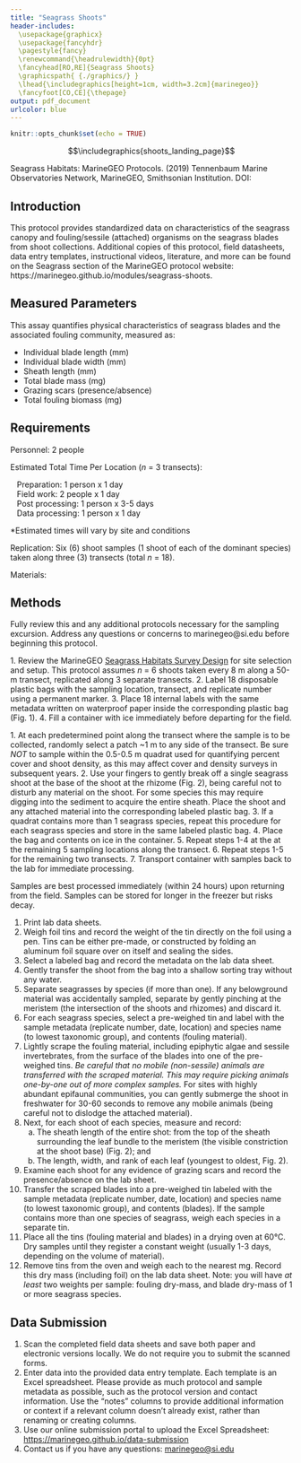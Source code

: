 ```yaml
---
title: "Seagrass Shoots"
header-includes:
  \usepackage{graphicx}
  \usepackage{fancyhdr}
  \pagestyle{fancy}
  \renewcommand{\headrulewidth}{0pt}
  \fancyhead[RO,RE]{Seagrass Shoots}
  \graphicspath{ {./graphics/} }
  \lhead{\includegraphics[height=1cm, width=3.2cm]{marinegeo}}
  \fancyfoot[CO,CE]{\thepage}
output: pdf_document
urlcolor: blue
---
```


```r
knitr::opts_chunk$set(echo = TRUE)
```

\noindent\rule{\textwidth}{0.4pt}

$$\includegraphics{shoots_landing_page}$$


\underline{How to cite this work:} Seagrass Habitats: MarineGEO Protocols. (2019) Tennenbaum Marine Observatories Network, MarineGEO, Smithsonian Institution. DOI:

\vspace*{\fill}
\begin{center}
\includegraphics[height=1.5cm, width=4.8cm]{smithsonian}\\
marinegeo@si.edu
\end{center}

\thispagestyle{empty}
\clearpage
\pagenumbering{arabic}

\noindent\rule{\textwidth}{0.4pt}

## Introduction

This protocol provides standardized data on characteristics of the seagrass canopy and fouling/sessile (attached) organisms on the seagrass blades from shoot collections. Additional copies of this protocol, field datasheets, data entry templates, instructional videos, literature, and more can be found on the Seagrass section of the MarineGEO protocol website: https://marinegeo.github.io/modules/seagrass-shoots.

\noindent\rule{\textwidth}{0.4pt}

## Measured Parameters

This assay quantifies physical characteristics of seagrass blades and the associated fouling community, measured as:

*	Individual blade length (mm)
*	Individual blade width (mm)
*	Sheath length (mm)
*	Total blade mass (mg)
*	Grazing scars (presence/absence)
*	Total fouling biomass (mg)

\noindent\rule{\textwidth}{0.4pt}

## Requirements

Personnel: 2 people

Estimated Total Time Per Location (*n* = 3 transects):

|    Preparation: 1 person x 1 day
|    Field work: 2 people x 1 day
|    Post processing: 1 person x 3-5 days
|    Data processing: 1 person x 1 day

*Estimated times will vary by site and conditions

Replication: Six (6) shoot samples (1 shoot of each of the dominant species) taken along three (3) transects (total *n* = 18).

Materials:

\underline{Survey Design:}

\renewcommand{\labelitemi}{$\square$}
\setlength{\parskip}{0.1em}
\begin{itemize}
  \item 1 50-m metric transect tape
  \item Hand-held GPS unit
  \item 2 PVC marker poles (diameter and length as needed)
\end{itemize}
\vspace{\baselineskip}

\underline{Fieldwork:}

\renewcommand{\labelitemi}{$\square$}
\setlength{\parskip}{0.1em}
\begin{itemize}
  \item 18 plastic bags with external and internal labels \href{https://ziploc.com/en/Products/Bags/Sandwich-and-Snack/Sandwich-Bags}{(example)}
  \item 1 cooler with ice (optional)
\end{itemize}
\vspace{\baselineskip}

\underline{Post-Processing:}

\renewcommand{\labelitemi}{$\square$}
\setlength{\parskip}{0.1em}
\begin{itemize}
  \item 72+ pre-weighed foil tins \href{https://www.thomassci.com/Laboratory-Supplies/Weighing-Dishes/_/Aluminum-Weighing-Boats?=&q=Weigh+Boat}{(example)}
  \item Sorting tray
  \item Pencil/pen
  \item Permanent marker
  \item Microscope slide or other scraping instrument
  \item Ruler (mm)
  \item Drying oven
\end{itemize}
\vspace{\baselineskip}

\noindent\rule{\textwidth}{0.4pt}

## Methods

Fully review this and any additional protocols necessary for the sampling excursion. Address any questions or concerns to marinegeo@si.edu before beginning this protocol.
\vspace{\baselineskip}

\underline{Preparation:}
1.	Review the MarineGEO [Seagrass Habitats Survey Design](https://marinegeo.github.io/seagrass) for site selection and setup. This protocol assumes *n* = 6 shoots taken every 8 m along a 50-m transect, replicated along 3 separate transects.
2.	Label 18 disposable plastic bags with the sampling location, transect, and replicate number using a permanent marker.
3.	Place 18 internal labels with the same metadata written on waterproof paper inside the corresponding plastic bag (Fig. 1).
4.	Fill a container with ice immediately before departing for the field.
\vspace{\baselineskip}

\underline{Fieldwork:}
1.	At each predetermined point along the transect where the sample is to be collected, randomly select a patch ~1 m to any side of the transect. Be sure *NOT* to sample within the 0.5-0.5 m quadrat used for quantifying percent cover and shoot density, as this may affect cover and density surveys in subsequent years.
2.	Use your fingers to gently break off a single seagrass shoot at the base of the shoot at the rhizome (Fig. 2), being careful not to disturb any material on the shoot. For some species this may require digging into the sediment to acquire the entire sheath. Place the shoot and any attached material into the corresponding labeled plastic bag.
3.	If a quadrat contains more than 1 seagrass species, repeat this procedure for each seagrass species and store in the same labeled plastic bag.
4.	Place the bag and contents on ice in the container.
5.	Repeat steps 1-4 at the at the remaining 5 sampling locations along the transect.
6.	Repeat steps 1-5 for the remaining two transects.
7.	Transport container with samples back to the lab for immediate processing.
\vspace{\baselineskip}

\underline{Post-Processing:}
Samples are best processed immediately (within 24 hours) upon returning from the field. Samples can be stored for longer in the freezer but risks decay.

1.	Print lab data sheets.
2.	Weigh foil tins and record the weight of the tin directly on the foil using a pen. Tins can be either pre-made, or constructed by folding an aluminum foil square over on itself and sealing the sides.
3.	Select a labeled bag and record the metadata on the lab data sheet.
4.	Gently transfer the shoot from the bag into a shallow sorting tray without any water.
5.	Separate seagrasses by species (if more than one). If any belowground material was accidentally sampled, separate by gently pinching at the meristem (the intersection of the shoots and rhizomes) and discard it.
6.	For each seagrass species, select a pre-weighed tin and label with the sample metadata (replicate number, date, location) and species name (to lowest taxonomic group), and contents (fouling material).
7.	Lightly scrape the fouling material, including epiphytic algae and sessile invertebrates, from the surface of the blades into one of the pre-weighed tins. *Be careful that no mobile (non-sessile) animals are transferred with the scraped material. This may require picking animals one-by-one out of more complex samples.* For sites with highly abundant epifaunal communities, you can gently submerge the shoot in freshwater for 30-60 seconds to remove any mobile animals (being careful not to dislodge the attached material).
8.	Next, for each shoot of each species, measure and record:
      a. The sheath length of the entire shot: from the top of the sheath surrounding the leaf bundle to the meristem (the visible constriction at the shoot base) (Fig. 2); and
      b. The length, width, and rank of each leaf (youngest to oldest, Fig. 2).
9.	Examine each shoot for any evidence of grazing scars and record the presence/absence on the lab sheet.
10.	Transfer the scraped blades into a pre-weighed tin labeled with the sample metadata (replicate number, date, location) and species name (to lowest taxonomic group), and contents (blades). If the sample contains more than one species of seagrass, weigh each species in a separate tin.
11.	Place all the tins (fouling material and blades) in a drying oven at 60°C. Dry samples until they register a constant weight (usually 1-3 days, depending on the volume of material).
12.	Remove tins from the oven and weigh each to the nearest mg. Record this dry mass (including foil) on the lab data sheet. Note: you will have *at least* two weights per sample: fouling dry-mass, and blade dry-mass of 1 or more seagrass species.

\noindent\rule{\textwidth}{0.4pt}

## Data Submission

1. Scan the completed field data sheets and save both paper and electronic versions locally. We do not require you to submit the scanned forms.
2. Enter data into the provided data entry template. Each template is an Excel spreadsheet. Please provide as much protocol and sample metadata as possible, such as the protocol version and contact information. Use the “notes” columns to provide additional information or context if a relevant column doesn’t already exist, rather than renaming or creating columns.
3. Use our online submission portal to upload the Excel Spreadsheet: [https://marinegeo.github.io/data-submission](https://marinegeo.github.io/data-submission)
4. Contact us if you have any questions: [marinegeo@si.edu](mailto:marinegeo@si.edu)
